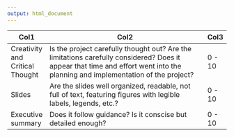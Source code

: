 ```yaml
---
output: html_document
---
```


| Col1                            | Col2                                                                                                                                                                          | Col3   |
|---------------------------------|-------------------------------------------------------------------------------------------------------------------------------------------------------------------------------|--------|
| Creativity and Critical Thought | Is the project carefully thought out? Are the limitations carefully considered? Does it appear that time and effort went into the planning and implementation of the project? | 0 - 10 |
| Slides                          | Are the slides well organized, readable, not full of text, featuring figures with legible labels, legends, etc.?                                                              | 0 - 10 |
| Executive summary               | Does it follow guidance? Is it conscise but detailed enough?                                                                                                                  | 0 - 10 |
